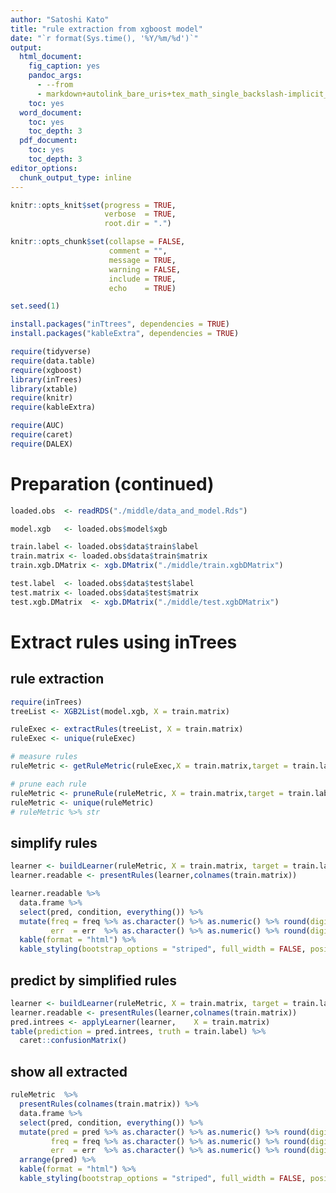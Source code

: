```yaml
---
author: "Satoshi Kato"
title: "rule extraction from xgboost model"
date: "`r format(Sys.time(), '%Y/%m/%d')`"
output:
  html_document:
    fig_caption: yes
    pandoc_args:
      - --from
      - markdown+autolink_bare_uris+tex_math_single_backslash-implicit_figures
    toc: yes
  word_document:
    toc: yes
    toc_depth: 3
  pdf_document:
    toc: yes
    toc_depth: 3
editor_options: 
  chunk_output_type: inline
---
```


```r
knitr::opts_knit$set(progress = TRUE, 
                     verbose  = TRUE, 
                     root.dir = ".")

knitr::opts_chunk$set(collapse = FALSE, 
                      comment = "", 
                      message = TRUE, 
                      warning = FALSE, 
                      include = TRUE,
                      echo    = TRUE)

set.seed(1)
```

```r
install.packages("inTtrees", dependencies = TRUE)
install.packages("kableExtra", dependencies = TRUE)

```

```r
require(tidyverse)
require(data.table)
require(xgboost)
library(inTrees)
library(xtable)
require(knitr)
require(kableExtra)

require(AUC)
require(caret)
require(DALEX)

```

# Preparation (continued)

```r
loaded.obs  <- readRDS("./middle/data_and_model.Rds")

model.xgb   <- loaded.obs$model$xgb 

train.label <- loaded.obs$data$train$label
train.matrix <- loaded.obs$data$train$matrix
train.xgb.DMatrix <- xgb.DMatrix("./middle/train.xgbDMatrix")

test.label  <- loaded.obs$data$test$label
test.matrix <- loaded.obs$data$test$matrix
test.xgb.DMatrix  <- xgb.DMatrix("./middle/test.xgbDMatrix")

```

# Extract rules using inTrees

## rule extraction

```r
require(inTrees)
treeList <- XGB2List(model.xgb, X = train.matrix)

ruleExec <- extractRules(treeList, X = train.matrix)
ruleExec <- unique(ruleExec)

# measure rules
ruleMetric <- getRuleMetric(ruleExec,X = train.matrix,target = train.label)

# prune each rule
ruleMetric <- pruneRule(ruleMetric, X = train.matrix,target = train.label)
ruleMetric <- unique(ruleMetric)
# ruleMetric %>% str

```

## simplify rules

```r
learner <- buildLearner(ruleMetric, X = train.matrix, target = train.label)
learner.readable <- presentRules(learner,colnames(train.matrix))

learner.readable %>% 
  data.frame %>% 
  select(pred, condition, everything()) %>%
  mutate(freq = freq %>% as.character() %>% as.numeric() %>% round(digits = 3),
         err  = err  %>% as.character() %>% as.numeric() %>% round(digits = 3)) %>% 
  kable(format = "html") %>% 
  kable_styling(bootstrap_options = "striped", full_width = FALSE, position = "left")

```

## predict by simplified rules

```r
learner <- buildLearner(ruleMetric, X = train.matrix, target = train.label)
learner.readable <- presentRules(learner,colnames(train.matrix))
pred.intrees <- applyLearner(learner,    X = train.matrix)
table(prediction = pred.intrees, truth = train.label) %>% 
  caret::confusionMatrix()

```

## show all extracted

```r
ruleMetric  %>%
  presentRules(colnames(train.matrix)) %>% 
  data.frame %>% 
  select(pred, condition, everything()) %>%
  mutate(pred = pred %>% as.character() %>% as.numeric() %>% round(digits = 6),
         freq = freq %>% as.character() %>% as.numeric() %>% round(digits = 3),
         err  = err  %>% as.character() %>% as.numeric() %>% round(digits = 3)) %>%
  arrange(pred) %>% 
  kable(format = "html") %>% 
  kable_styling(bootstrap_options = "striped", full_width = FALSE, position = "left")
```



